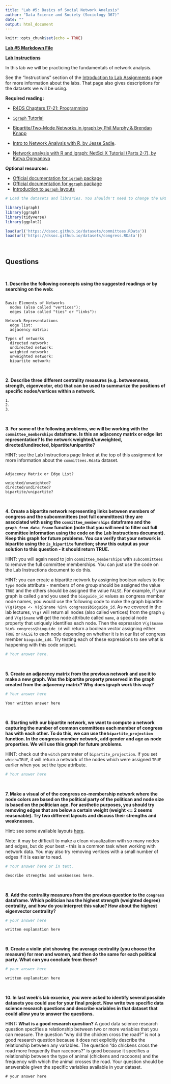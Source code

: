 ```yaml
---
title: "Lab #5: Basics of Social Network Analysis"
author: "Data Science and Society (Sociology 367)"
date: ""
output: html_document
---
```


```r
knitr::opts_chunk$set(echo = TRUE)
```

**[Lab #5 Markdown File](/assignments/Lab_5.Rmd)**

**[Lab Instructions](https://dssoc.github.io/assignments/lab_instructions.html)**

In this lab we will be practicing the fundamentals of network analysis. 

See the "Instructions" section of the [Introduction to Lab Assignments](https://dssoc.github.io/assignments/lab_instructions.html) page for more information about the labs. That page also gives descriptions for the datasets we will be using.

**Required reading:** 

* [R4DS Chapters 17-21: Programming](https://r4ds.had.co.nz/program-intro.html)

* [`igraph` Tutorial](https://igraph.org/python/doc/tutorial/tutorial.html)
* [Bipartite/Two-Mode Networks in igraph by Phil Murphy & Brendan Knapp](https://rpubs.com/pjmurphy/317838)
* [Intro to Network Analysis with R, by Jesse Sadle](https://www.jessesadler.com/post/network-analysis-with-r/). 
* [Network analysis with R and igraph: NetSci X Tutorial (Parts 2-7), by 
Katya Ognyanova](https://kateto.net/networks-r-igraph)


**Optional resources:**

* [Official documentation for `igraph` package](https://igraph.org/r/doc/)
* [Official documentation for `ggraph` package](https://cran.r-project.org/web/packages/ggraph/ggraph.pdf)
* [Introduction to `ggraph` layouts](https://www.data-imaginist.com/2017/ggraph-introduction-layouts/)


```r
# Load the datasets and libraries. You shouldn't need to change the URL in the `load` function.

library(igraph)
library(ggraph)
library(tidyverse)
library(ggplot2)

load(url('https://dssoc.github.io/datasets/committees.RData'))
load(url('https://dssoc.github.io/datasets/congress.RData'))
```
<br/>

## Questions
<br>

**1. Describe the following concepts using the suggested readings or by searching on the web:**

```

Basic Elements of Networks
  nodes (also called "vertices"): 
  edges (also called "ties" or "links"): 

Network Representations
  edge list: 
  adjacency matrix: 

Types of networks
  directed network: 
  undirected network: 
  weighted network: 
  unweighted network: 
  bipartite network: 
```
<br/>

**2. Describe three different centrality measures (e.g. betweenness, strength, eigenvector, etc) that can be used to summarize the positions of specific nodes/vertices within a network.**
```
1. 
2. 
3. 
```
<br/>

**3. For some of the following problems, we will be working with the `committee_memberships` dataframe. Is this an adjacency matrix or edge list representation? Is the network weighted/unweighted, directed/undirected, bipartite/unipartite?**

HINT: see the Lab Instructions page linked at the top of this assignment for more information about the `committees.Rdata` dataset.
```

Adjacency Matrix or Edge List?

weighted/unweighted?
directed/undirected?
bipartite/unipartite?
```
<br/>


**4. Create a bipartite network representing links between members of congress and the subcommittees (not full committees) they are associated with using the `committee_memberships` dataframe and the `graph_from_data_frame` function (note that you will need to filter out full committee information using the code on the Lab Instructions document). Keep this graph for future problems. You can verify that your network is bipartite using the `is_bipartite` function; show this output as your solution to this question - it should return TRUE.**

HINT: you will again need to join `committee_memberships` with `subcommittees` to remove the full committee memberships. You can just use the code on the Lab Instructions document to do this.

HINT: you can create a bipartite network by assigning boolean values to the `type` node attribute - members of one group should be assigned the value `TRUE` and the others should be assigned the value `FALSE`. For example, if your graph is called `g` and you used the `bioguide_id` values as congress member node names, you would use the following code to make the graph bipartite: `V(g)$type <- V(g)$name %in% congress$bioguide_id`. As we covered in the lab lectures, `V(g)` will return all nodes (also called vertices) from the graph `g` and `V(g)$name` will get the node attribute called `name`, a special node property that uniquely identifies each node. Then the expression `V(g)$name %in% congress$bioguide_id` will return a boolean vector assigning either `TRUE` or `FALSE` to each node depending on whether it is in our list of congress member `bioguide_id`s. Try testing each of these expressions to see what is happening with this code snippet.

```r
# Your answer here.
```
<br/>

**5. Create an adjacency matrix from the previous network and use it to make a new graph. Was the bipartite property preserved in the graph created from the adjacency matrix? Why does igraph work this way?**
```r
# Your answer here
```
```
Your written answer here
```
<br/>

**6. Starting with our bipartite network, we want to compute a network capturing the number of common committees each member of congress has with each other. To do this, we can use the `bipartite_projection` function. In the congress member network, add gender and age as node properties. We will use this graph for future problems.**

HINT: check out the `witch` parameter of `bipartite_projection`. If you set `which=TRUE`, it will return a network of the nodes which were assigned `TRUE` earlier when you set the type attribute.
```r
# Your answer here
```
<br/>


**7. Make a visual of of the congress co-membership network where the node colors are based on the political party of the politican and node size is based on the politician age. For aesthetic purposes, you should try removing edges that are below a certain weight (weight <= 2 seems reasonable). Try two different layouts and discuss their strengths and weaknesses.**

Hint: see some available layouts [here](https://www.data-imaginist.com/2017/ggraph-introduction-layouts/).

Note: it may be difficult to make a clean visualization with so many nodes and edges, but do your best - this is a common task when working with network data. You may also try removing vertices with a small number of edges if it is easier to read.
```r
# Your answer here or in text.
```
```
describe strengths and weaknesses here.
```
<br/>


**8. Add the centrality measures from the previous question to the `congress` dataframe. Which politician has the highest strength (weighted degree) centrality, and how do you interpret this value? How about the highest eigenvector centrality?**
```r
# your answer here
```
```
written explanation here
```
<br/>

**9. Create a violin plot showing the average centrality (you choose the measure) for men and women, and then do the same for each political party. What can you conclude from these?**
```r
# your answer here
```
```
written explanation here
```
<br/>

**10. In last week's lab excerice, you were asked to identify several possible datasets you could use for your final project. Now write two specific data science research questions and describe variables in that dataset that could allow you to answer the questions.**

HINT: **What is a good research question?** A good data science research question specifies a relationship between two or more variables that you can measure. The question "why did the chicken cross the road?" is not a good research question because it does not explicitly describe the relationship between any variables. The question "do chickens cross the road more frequently than raccoons?" is good because it specifies a relationship between the type of animal (chickens and raccoons) and the frequency with which the animal crosses the road. Your question should be answerable given the specific variables available in your dataset.
```
# your answer here
```

